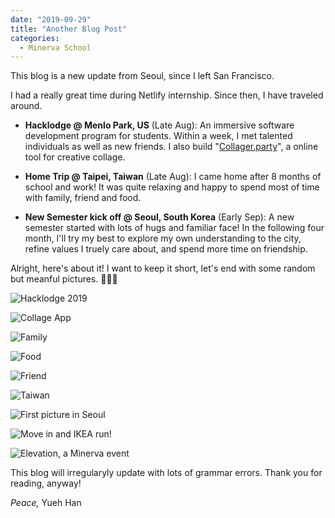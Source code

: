 ---
date: "2019-09-29"
title: "Another Blog Post"
categories:
  - Minerva School 
---

This blog is a new update from Seoul, since I left San Francisco. 

I had a really great time during Netlify internship. Since then, I have traveled around. 

- **Hacklodge @ Menlo Park, US** (Late Aug): An immersive software development program for students. Within a week, I met talented individuals as well as new friends. I also build "[Collager.party](https://collager.party)", a online tool for creative collage.

- **Home Trip @ Taipei, Taiwan** (Late Aug): I came home after 8 months of school and work! It was quite relaxing and happy to spend most of time with family, friend and food. 

- **New Semester kick off @ Seoul, South Korea** (Early Sep): A new semester started with lots of hugs and familiar face! In the following four month, I'll try my best to explore my own understanding to the city, refine values I truely care about, and spend more time on friendship. 

Alright, here's about it! I want to keep it short, let's end with some random but meanful pictures. 💁🏻‍♂️

![Hacklodge 2019](/hacklodge.jpg)

![Collage App](/collageparty.png)

![Family](./dadsis.jpg)

![Food](./food.jpg)

![Friend](./friend.jpg)

![Taiwan](./taiwan.jpg)

![First picture in Seoul](./seoul.jpg)

![Move in and IKEA run!](./movein.jpg)

![Elevation, a Minerva event](./rh.jpg)

This blog will irregularyly update with lots of grammar errors. Thank you for reading, anyway!

*Peace,* 
Yueh Han 